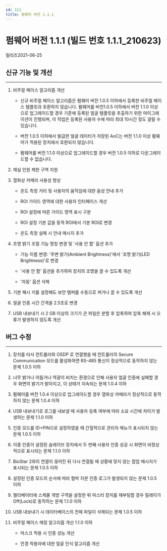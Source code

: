 ```yaml
---
id: 111
title: 펌웨어 버전 1.1.1
---
```


# 펌웨어 버전 1.1.1 (빌드 번호 1.1.1_210623)

릴리즈<Separator/>2021-06-25

## 신규 기능 및 개선

---

1. 비주얼 페이스 알고리즘 개선

    - 신규 비주얼 페이스 알고리즘은 펌웨어 버전 1.0.5 이하에서 등록한 비주얼 페이스 템플릿과 호환하지 않습니다. 펌웨어를 버전1.0.5 이하에서 버전 1.1.0 이상으로 업그레이드할 경우 기존에 등록된 얼굴 템플릿을 추출하기 위한 마이그레이션이 진행되며, 이 작업은 등록된 사용자 수에 따라 최대 10시간 정도 걸릴 수 있습니다.

    - 버전 1.0.5 이하에서 발급한 얼굴 데이터가 저장된 AoC는 버전 1.1.0 이상 펌웨어가 적용된 장치에서 호환되지 않습니다.

    - 펌웨어를 버전 1.1.0 이상으로 업그레이드할 경우 버전 1.0.5 이하로 다운그레이드할 수 없습니다.

1. 재실 인원 제한 구역 지원

1. 열화상 카메라 사용성 향상

    - 온도 측정 거리 및 사용자의 움직임에 대한 음성 안내 추가

    - ROI 가이드 영역에 대한 사용자 인터페이스 개선

    - ROI 설정에 따른 가이드 영역 표시 구분

    - ROI 설정 기본 값을 동적 ROI에서 기본 ROI로 변경

    - 온도 측정 실패 시 안내 메시지 추가

1. 조명 밝기 조절 기능 명칭 변경 및 '사용 안 함' 옵션 추가

    - 기능 이름 변경: '주변 밝기(Ambient Brightness)'에서 '조명 밝기(LED Brightness)'로 변경

    - '사용 안 함' 옵션을 추가하여 장치의 조명을 끌 수 있도록 개선

    - '자동' 옵션 삭제

1. 기본 해시 키를 설정해도 보안 탬퍼를 수동으로 켜거나 끌 수 있도록 개선

1. 얼굴 인증 시간 간격을 2.5초로 변경

1. USB 내보내기 시 2 GB 이상의 크기가 큰 파일은 분할 후 압축하여 압축 해제 시 오류가 발생하지 않도록 개선

## 버그 수정

---

<BugLists>

1. 장치를 타사 컨트롤러와 OSDP 로 연결했을 때 컨트롤러의 Secure Communication 모드를 활성화하면 RS-485 통신이 정상적으로 동작하지 않는 문제 <Badge>1.0.5 이하</Badge>

1. 너무 밝거나 어둡거나 역광이 비치는 환경으로 인해 사용자 얼굴 인증에 실패할 경우 화면의 밝기가 밝아지고, 이 상태가 지속되는 문제 <Badge>1.0.4 이하</Badge>

1. 펌웨어를 버전 1.0.4 이상으로 업그레이드할 경우 열화상 카메라가 정상적으로 동작하지 않는 문제 <Badge>1.0.4 이하</Badge>

1. USB 내보내기로 로그를 내보낼 때 사용자 등록 여부에 따라 소요 시간에 차이가 발생하는 문제 <Badge>1.1.0 이하</Badge>

1. 인증 모드를 ID+PIN으로 설정하였을 때 간헐적으로 관리자 메뉴가 표시되지 않는 문제 <Badge>1.0.5 이하</Badge>

1. 이중 인증이 설정된 슬레이브 장치에서 두 번째 사용자 인증 성공 시 화면이 비정상적으로 표시되는 문제 <Badge>1.1.0 이하</Badge>

1. BioStar 2와의 연결이 끊어진 뒤 다시 연결될 때 상황에 맞지 않는 팝업 메시지가 표시되는 문제 <Badge>1.0.5 이하</Badge>

1. 설정된 인증 모드의 순서에 따라 협박 지문 인증 로그가 발생되지 않는 문제 <Badge>1.0.5 이하</Badge>

1. 엘리베이터에 스케줄 개방 구역을 설정한 뒤 마스터 장치를 재부팅할 경우 릴레이가 Off(Lock)로 동작하는 문제 <Badge>1.1.0 이하</Badge>

1. USB 내보내기 시 데이터베이스의 전체 파일이 삭제되는 문제 <Badge>1.0.5 이하</Badge>

1. 비주얼 페이스 매칭 알고리즘 개선 <Badge>1.1.0 이하</Badge>

    - 마스크 착용 시 인증 성능 개선

    - 안경 착용자에 대한 얼굴 인식 알고리즘 개선

</BugLists>